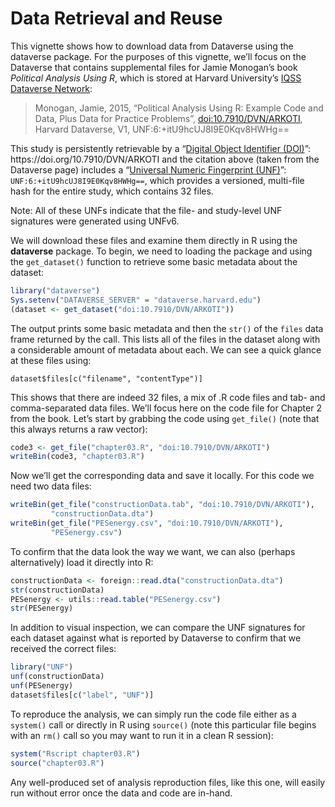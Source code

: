 <!--
%\VignetteEngine{knitr}
%\VignetteIndexEntry{3. Data Retrieval and Reuse}
-->

# Data Retrieval and Reuse

This vignette shows how to download data from Dataverse using the dataverse package. For the purposes of this vignette, we'll focus on the Dataverse that contains supplemental files for Jamie Monogan's book *Political Analysis Using R*, which is stored at Harvard University's [IQSS Dataverse Network](https://dataverse.harvard.edu/):

> Monogan, Jamie, 2015, "Political Analysis Using R: Example Code and Data, Plus Data for Practice Problems", [doi:10.7910/DVN/ARKOTI](https://doi.org/10.7910/DVN/ARKOTI), Harvard Dataverse, V1, UNF:6:+itU9hcUJ8I9E0Kqv8HWHg==

This study is persistently retrievable by a "[Digital Object Identifier (DOI)](https://www.doi.org/)": https://doi.org/10.7910/DVN/ARKOTI and the citation above (taken from the Dataverse page) includes a "[Universal Numeric Fingerprint (UNF)](http://guides.dataverse.org/en/latest/developers/unf/index.html)": `UNF:6:+itU9hcUJ8I9E0Kqv8HWHg==`, which provides a versioned, multi-file hash for the entire study, which contains 32 files.

Note: All of these UNFs indicate that the file- and study-level UNF signatures were generated using UNFv6.

We will download these files and examine them directly in R using the **dataverse** package. To begin, we need to loading the package and using the `get_dataset()` function to retrieve some basic metadata about the dataset:

```r
library("dataverse")
Sys.setenv("DATAVERSE_SERVER" = "dataverse.harvard.edu")
(dataset <- get_dataset("doi:10.7910/DVN/ARKOTI"))
```

The output prints some basic metadata and then the `str()` of the `files` data frame returned by the call. This lists all of the files in the dataset along with a considerable amount of metadata about each. We can see a quick glance at these files using:

```
dataset$files[c("filename", "contentType")]
```

This shows that there are indeed 32 files, a mix of .R code files and tab- and comma-separated data files. We'll focus here on the code file for Chapter 2 from the book. Let's start by grabbing the code using `get_file()` (note that this always returns a raw vector):

```r
code3 <- get_file("chapter03.R", "doi:10.7910/DVN/ARKOTI")
writeBin(code3, "chapter03.R")
```

Now we'll get the corresponding data and save it locally. For this code we need two data files:

```r
writeBin(get_file("constructionData.tab", "doi:10.7910/DVN/ARKOTI"), 
         "constructionData.dta")
writeBin(get_file("PESenergy.csv", "doi:10.7910/DVN/ARKOTI"), 
         "PESenergy.csv")
```

To confirm that the data look the way we want, we can also (perhaps alternatively) load it directly into R:

```r
constructionData <- foreign::read.dta("constructionData.dta")
str(constructionData)
PESenergy <- utils::read.table("PESenergy.csv")
str(PESenergy)
```

In addition to visual inspection, we can compare the UNF signatures for each dataset against what is reported by Dataverse to confirm that we received the correct files:

```r
library("UNF")
unf(constructionData)
unf(PESenergy)
dataset$files[c("label", "UNF")]
```

To reproduce the analysis, we can simply run the code file either as a `system()` call or directly in R using `source()` (note this particular file begins with an `rm()` call so you may want to run it in a clean R session):

```R
system("Rscript chapter03.R")
source("chapter03.R")
```

Any well-produced set of analysis reproduction files, like this one, will easily run without error once the data and code are in-hand.
